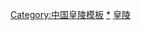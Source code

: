 {{Navbox
|name = 明朝皇陵
|title = [[明朝]][[明清皇家陵寝|皇陵]]
|state = {{{state|collapsed}}}

|group1 = [[凤阳府]]
|list1 = [[明祖陵|祖陵]]（[[朱百六|德祖玄皇帝]]、[[玄皇后]]；[[朱四九|懿祖恒皇帝]]、[[恆皇后]]；[[朱初一|熙祖裕皇帝]]、[[裕皇后]]）<br>[[明皇陵|皇陵]]（[[朱世珍|仁祖淳皇帝]]、[[淳皇后]]）

|group2 = [[应天府 (明朝)|应天府]]
|list2 = [[明孝陵|孝陵]]（[[朱元璋|太祖高皇帝]]、[[孝慈高皇后 (明朝)|孝慈高皇后]]）<br>[[明东陵|东陵]]（[[朱标|興宗孝康皇帝]]）

|group3 = [[順天府]]
|list3 =
{{Navbox with collapsible groups|child
|state = uncollapsed
|group1 = [[明十三陵|十三陵]]
|list1 =
[[明长陵|長陵]]（[[明成祖|成祖文皇帝]]、[[仁孝文皇后]]）

[[明献陵|献陵]]（[[明仁宗|仁宗昭皇帝]]、[[誠孝昭皇后]]）

[[明景陵|景陵]]（[[明宣宗|宣宗章皇帝]]、[[孝恭章皇后]]）

[[明裕陵|裕陵]]（[[明英宗|英宗睿皇帝]]、[[孝莊睿皇后]]、[[孝肅皇后]]）

[[明茂陵|茂陵]]（[[明宪宗|憲宗纯皇帝]]、[[孝贞纯皇后]]、[[孝穆纪太后|孝穆皇后]]、[[孝惠皇后 (明朝)|孝惠皇后]]）

[[明泰陵|泰陵]]（[[明孝宗|孝宗敬皇帝]]、[[孝成敬皇后]]）

[[明康陵|康陵]]（[[明武宗|武宗毅皇帝]]、[[孝靜毅皇后]]）

[[明永陵|永陵]]（[[明世宗|世宗肃皇帝]]、[[孝洁肃皇后]]、[[孝烈皇后]]、[[孝恪皇后]]）

[[明昭陵|昭陵]]（[[明穆宗|穆宗-{zh-hans:庄; zh-hant:莊;}-皇帝]]、[[孝懿莊皇后|孝懿-{zh-hans:庄; zh-hant:莊;}-皇后]]、[[孝安皇后]]、[[孝定皇太后]]）

[[明定陵|定陵]]（[[明神宗|神宗显皇帝]]、[[孝端顯皇后]]、[[孝靖皇太后]]）

[[明庆陵|庆陵]]（[[明光宗|光宗贞皇帝]]、[[孝元貞皇后]]、[[孝和王太后|孝和皇太后]]、[[孝纯皇太后]]）

[[明德陵|德陵]]（[[明熹宗|熹宗悊皇帝]]、[[孝哀悊皇后]]）

[[明思陵|思陵]]（[[崇禎帝|威宗烈皇帝]]、[[孝节烈皇后]]、[[田皇貴妃|恭淑端惠静怀皇贵妃]]）

|group2 = [[玉泉山]]
|list2 = [[景泰陵]]（[[景泰帝|代宗景皇帝]]、[[孝淵景皇后]]）
}}

|group4 = [[承天府 (湖北)|承天府]]<br /><small>（湖北）</small>
|list4 = [[明显陵|显陵]]（[[朱祐杬|睿宗献皇帝]]、[[慈孝獻皇后]]）

|group5 = [[河南府]]
|list5 = [[明熙陵|熙陵]]（[[朱常洵|恭宗孝皇帝]]、[[恪貞仁壽皇后]]）<br />[[弘光陵]]（[[弘光帝|安宗简皇帝]]）

|group6 = [[梧州府]]
|list6 = [[明興陵|興陵]]（[[朱常瀛|禮宗端皇帝]]、[[孝正皇太后]]）

|group7 = [[南陽府]]
|list7 = [[明唐王墓|四帝陵]]（[[朱宇温|惠皇帝]]、[[惠皇后 (明朝)|惠皇后]]；[[朱碩熿|端皇帝]]、[[端皇后 (朱碩熿)|端皇后]]；[[朱宙栐|顺皇帝]]、[[順皇后 (明朝)|顺皇后]]；[[朱器墭|宣皇帝]]、[[宣皇后 (明朝)|宣皇后]]）

|group8 = [[福州历史#明至清中叶（公元1368年--公元1840年）|天兴府]]
|list8 = [[隆武陵]]（[[隆武帝|绍宗襄皇帝]]）

|group9 = [[都匀府]]
|list9 = [[永历帝#陵墓|永历陵]]（[[永历帝|昭宗匡皇帝]]）

|group10 = [[广州府]]
|list10 = [[绍武君臣冢]]（[[紹武帝]]）

|group11 = [[泉州府]]
|list11 = [[魯王墓]]（[[朱以海|鲁王]]）

|group12 = [[承天府 (臺灣)|承天府]]<br /><small>（臺灣）</small>
|list12 = [[明寧靖王墓|寧靖王墓]]（[[朱術桂|寧靖王]]）

}}<noinclude>

[[Category:中国皇陵模板]]
[[Category:明朝皇家陵寝|*]]
[[Category:明朝皇室模板|皇陵]]
</noinclude>